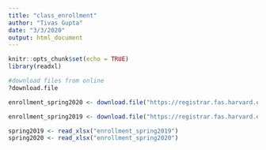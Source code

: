 ```yaml
---
title: "class_enrollment"
author: "Tivas Gupta"
date: "3/3/2020"
output: html_document
---
```


```r
knitr::opts_chunk$set(echo = TRUE)
library(readxl)
```

```r

#download files from online
?download.file

enrollment_spring2020 <- download.file("https://registrar.fas.harvard.edu/files/fas-registrar/files/class_enrollment_summary_by_term_2.25.20_0.xlsx", destfile = "current.xlsx" )

enrollment_spring2019 <- download.file("https://registrar.fas.harvard.edu/files/fas-registrar/files/class_enrollment_summary_by_term_3.22.19_0.xlsx", destfile = "old.xlsx" )

spring2019 <- read_xlsx("enrollment_spring2019")
spring2020 <- read_xlsx("enrollment_spring2020")


```
